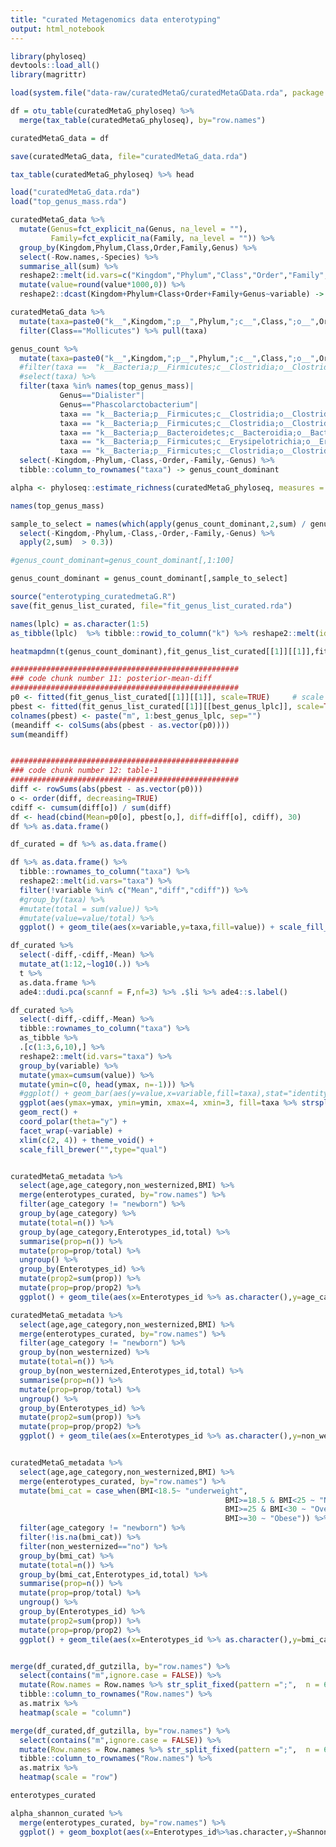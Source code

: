 ```yaml
---
title: "curated Metagenomics data enterotyping"
output: html_notebook
---
```



```r

library(phyloseq)
devtools::load_all()
library(magrittr)


```



```r

load(system.file("data-raw/curatedMetaG/curatedMetaGData.rda", package = "agp"))


```



```r

df = otu_table(curatedMetaG_phyloseq) %>%
  merge(tax_table(curatedMetaG_phyloseq), by="row.names")

curatedMetaG_data = df

save(curatedMetaG_data, file="curatedMetaG_data.rda")

tax_table(curatedMetaG_phyloseq) %>% head

```



```r
load("curatedMetaG_data.rda")
load("top_genus_mass.rda")
```


```r
curatedMetaG_data %>%
  mutate(Genus=fct_explicit_na(Genus, na_level = ""),
         Family=fct_explicit_na(Family, na_level = "")) %>%
  group_by(Kingdom,Phylum,Class,Order,Family,Genus) %>%
  select(-Row.names,-Species) %>%
  summarise_all(sum) %>%
  reshape2::melt(id.vars=c("Kingdom","Phylum","Class","Order","Family","Genus")) %>%
  mutate(value=round(value*1000,0)) %>%
  reshape2::dcast(Kingdom+Phylum+Class+Order+Family+Genus~variable) -> genus_count

curatedMetaG_data %>%
  mutate(taxa=paste0("k__",Kingdom,";p__",Phylum,";c__",Class,";o__",Order,";f__",Family,";g__",Genus)) %>%
  filter(Class=="Mollicutes") %>% pull(taxa)

genus_count %>% 
  mutate(taxa=paste0("k__",Kingdom,";p__",Phylum,";c__",Class,";o__",Order,";f__",Family,";g__",Genus)) %>%
  #filter(taxa ==  "k__Bacteria;p__Firmicutes;c__Clostridia;o__Clostridiales;f__;g__")
  #select(taxa) %>%
  filter(taxa %in% names(top_genus_mass)|
           Genus=="Dialister"|
           Genus=="Phascolarctobacterium"|
           taxa == "k__Bacteria;p__Firmicutes;c__Clostridia;o__Clostridiales;f__Clostridiales_noname;g__Clostridiales_noname"|
           taxa == "k__Bacteria;p__Firmicutes;c__Clostridia;o__Clostridiales;f__Ruminococcaceae;g__Ruminococcaceae_noname"|
           taxa == "k__Bacteria;p__Bacteroidetes;c__Bacteroidia;o__Bacteroidales;f__Rikenellaceae;g__Rikenellaceae_noname"|
           taxa == "k__Bacteria;p__Firmicutes;c__Erysipelotrichia;o__Erysipelotrichales;f__Erysipelotrichaceae;g__Erysipelotrichaceae_noname"|
           taxa == "k__Bacteria;p__Firmicutes;c__Clostridia;o__Clostridiales;f__Lachnospiraceae;g__Lachnospiraceae_noname") %>%
  select(-Kingdom,-Phylum,-Class,-Order,-Family,-Genus) %>%
  tibble::column_to_rownames("taxa") -> genus_count_dominant
```


```r

alpha <- phyloseq::estimate_richness(curatedMetaG_phyloseq, measures = "Shannon")

```

```r

names(top_genus_mass)

```



```r

sample_to_select = names(which(apply(genus_count_dominant,2,sum) / genus_count %>%
  select(-Kingdom,-Phylum,-Class,-Order,-Family,-Genus) %>%
  apply(2,sum)  > 0.3))


```


```r

#genus_count_dominant=genus_count_dominant[,1:100]

genus_count_dominant = genus_count_dominant[,sample_to_select]

source("enterotyping_curatedmetaG.R")
save(fit_genus_list_curated, file="fit_genus_list_curated.rda")


```


```r
names(lplc) = as.character(1:5)
as_tibble(lplc)  %>% tibble::rowid_to_column("k") %>% reshape2::melt(id.vars="k") %>% ggplot() + geom_line(aes(x=k,y=value,group=variable))
```


```r

heatmapdmn(t(genus_count_dominant),fit_genus_list_curated[[1]][[1]],fit_genus_list_curated[[1]][[best_genus_lplc]])

###################################################
### code chunk number 11: posterior-mean-diff
###################################################
p0 <- fitted(fit_genus_list_curated[[1]][[1]], scale=TRUE)     # scale by theta
pbest <- fitted(fit_genus_list_curated[[1]][[best_genus_lplc]], scale=TRUE)
colnames(pbest) <- paste("m", 1:best_genus_lplc, sep="")
(meandiff <- colSums(abs(pbest - as.vector(p0))))
sum(meandiff)


###################################################
### code chunk number 12: table-1
###################################################
diff <- rowSums(abs(pbest - as.vector(p0)))
o <- order(diff, decreasing=TRUE)
cdiff <- cumsum(diff[o]) / sum(diff)
df <- head(cbind(Mean=p0[o], pbest[o,], diff=diff[o], cdiff), 30)
df %>% as.data.frame()

df_curated = df %>% as.data.frame()

df %>% as.data.frame() %>%
  tibble::rownames_to_column("taxa") %>%
  reshape2::melt(id.vars="taxa") %>%
  filter(!variable %in% c("Mean","diff","cdiff")) %>%
  #group_by(taxa) %>%
  #mutate(total = sum(value)) %>%
  #mutate(value=value/total) %>%
  ggplot() + geom_tile(aes(x=variable,y=taxa,fill=value)) + scale_fill_viridis_c()

```


```r

df_curated %>%
  select(-diff,-cdiff,-Mean) %>%
  mutate_at(1:12,~log10(.)) %>%
  t %>%
  as.data.frame %>%
  ade4::dudi.pca(scannf = F,nf=3) %>% .$li %>% ade4::s.label()

df_curated %>%
  select(-diff,-cdiff,-Mean) %>%
  tibble::rownames_to_column("taxa") %>%
  as_tibble %>%
  .[c(1:3,6,10),] %>%
  reshape2::melt(id.vars="taxa") %>%
  group_by(variable) %>%
  mutate(ymax=cumsum(value)) %>%
  mutate(ymin=c(0, head(ymax, n=-1))) %>%
  #ggplot() + geom_bar(aes(y=value,x=variable,fill=taxa),stat="identity") 
  ggplot(aes(ymax=ymax, ymin=ymin, xmax=4, xmin=3, fill=taxa %>% strsplit(x=.,split=";") %>% sapply(function(x)x[6])  )) + 
  geom_rect() +      
  coord_polar(theta="y") + 
  facet_wrap(~variable) + 
  xlim(c(2, 4)) + theme_void() +
  scale_fill_brewer("",type="qual")



```

```r

curatedMetaG_metadata %>%
  select(age,age_category,non_westernized,BMI) %>%
  merge(enterotypes_curated, by="row.names") %>%
  filter(age_category != "newborn") %>%
  group_by(age_category) %>%
  mutate(total=n()) %>%
  group_by(age_category,Enterotypes_id,total) %>%
  summarise(prop=n()) %>%
  mutate(prop=prop/total) %>%
  ungroup() %>%
  group_by(Enterotypes_id) %>%
  mutate(prop2=sum(prop)) %>%
  mutate(prop=prop/prop2) %>%
  ggplot() + geom_tile(aes(x=Enterotypes_id %>% as.character(),y=age_category,fill=prop)) + scale_fill_viridis_c()

curatedMetaG_metadata %>%
  select(age,age_category,non_westernized,BMI) %>%
  merge(enterotypes_curated, by="row.names") %>%
  filter(age_category != "newborn") %>%
  group_by(non_westernized) %>%
  mutate(total=n()) %>%
  group_by(non_westernized,Enterotypes_id,total) %>%
  summarise(prop=n()) %>%
  mutate(prop=prop/total) %>%
  ungroup() %>%
  group_by(Enterotypes_id) %>%
  mutate(prop2=sum(prop)) %>%
  mutate(prop=prop/prop2) %>%
  ggplot() + geom_tile(aes(x=Enterotypes_id %>% as.character(),y=non_westernized,fill=prop)) + scale_fill_viridis_c()


curatedMetaG_metadata %>%
  select(age,age_category,non_westernized,BMI) %>%
  merge(enterotypes_curated, by="row.names") %>%
  mutate(bmi_cat = case_when(BMI<18.5~ "underweight",
                                                BMI>=18.5 & BMI<25 ~ "Normal",
                                                BMI>=25 & BMI<30 ~ "Overweight",
                                                BMI>=30 ~ "Obese")) %>%
  filter(age_category != "newborn") %>%
  filter(!is.na(bmi_cat)) %>%
  filter(non_westernized=="no") %>%
  group_by(bmi_cat) %>%
  mutate(total=n()) %>%
  group_by(bmi_cat,Enterotypes_id,total) %>%
  summarise(prop=n()) %>%
  mutate(prop=prop/total) %>%
  ungroup() %>%
  group_by(Enterotypes_id) %>%
  mutate(prop2=sum(prop)) %>%
  mutate(prop=prop/prop2) %>%
  ggplot() + geom_tile(aes(x=Enterotypes_id %>% as.character(),y=bmi_cat,fill=prop)) + scale_fill_viridis_c()



```



```r

merge(df_curated,df_gutzilla, by="row.names") %>% 
  select(contains("m",ignore.case = FALSE)) %>% 
  mutate(Row.names = Row.names %>% str_split_fixed(pattern =";",  n = 6) %>% .[,6]) %>%
  tibble::column_to_rownames("Row.names") %>% 
  as.matrix %>% 
  heatmap(scale = "column")

merge(df_curated,df_gutzilla, by="row.names") %>% 
  select(contains("m",ignore.case = FALSE)) %>% 
  mutate(Row.names = Row.names %>% str_split_fixed(pattern =";",  n = 6) %>% .[,6]) %>%
  tibble::column_to_rownames("Row.names") %>% 
  as.matrix %>% 
  heatmap(scale = "row")


```


```r

enterotypes_curated

alpha_shannon_curated %>% 
  merge(enterotypes_curated, by="row.names") %>%
  ggplot() + geom_boxplot(aes(x=Enterotypes_id%>%as.character,y=Shannon))



```


